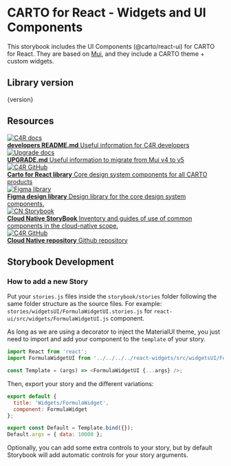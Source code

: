 
<Meta title='Introduction' />

# CARTO for React - Widgets and UI Components

This storybook includes the UI Components (@carto/react-ui) for CARTO for React.
They are based on [Mui](https://mui.com/), and they include a CARTO theme + custom widgets.

## Library version

<p className='text-tag'>{version}</p>

## Resources

<div className='link-list'>
  <a
    className='link-item'
    href='https://github.com/CartoDB/carto-react/blob/master/DEVELOPERS.md'
    target='_blank'
  >
    <img src={Doc} alt='C4R docs' />
    <div>
      <strong>developers README.md</strong>
      Useful information for C4R developers
    </div>
  </a>
  <a
    className='link-item'
    href='https://github.com/CartoDB/carto-react/blob/master/UPGRADE.md'
    target='_blank'
  >
    <img src={Doc} alt='Upgrade docs' />
    <div>
      <strong>UPGRADE.md</strong>
      Useful information to migrate from Mui v4 to v5
    </div>
  </a>
  <a className='link-item' href='https://github.com/CartoDB/carto-react' target='_blank'>
    <img src={Github} alt='C4R GitHub' />
    <div>
      <strong>Carto for React library</strong>
      Core design system components for all CARTO products
    </div>
  </a>
  <a
    className='link-item'
    href='https://www.figma.com/file/nmaoLeo69xBJCHm9nc6lEV/C4R-Components-2.0-beta.3'
    target='_blank'
  >
    <img src={Figma} alt='Figma library' />
    <div>
      <strong>Figma design library</strong>
      Design library for the core design system components.
    </div>
  </a>
  <a
    className='link-item'
    href='https://cloud-native-storybook-carto-carto-frontend.vercel.app/'
    target='_blank'
  >
    <img src={Storybook} alt='CN Storybook' />
    <div>
      <strong>Cloud Native StoryBook</strong>
      Inventory and guides of use of common components in the cloud-native scope.
    </div>
  </a>
  <a className='link-item' href='https://github.com/CartoDB/cloud-native' target='_blank'>
    <img src={Github} alt='C4R GitHub' />
    <div>
      <strong>Cloud Native repository</strong>
      Github repository
    </div>
  </a>
</div>

## Storybook Development

### How to add a new Story

Put your `stories.js` files inside the `storybook/stories` folder following the same folder structure as the source files. For example:
`stories/widgetsUI/FormulaWidgetUI.stories.js` for `react-ui/src/widgets/FormulaWidgetUI.js` component.

As long as we are using a decorator to inject the MaterialUI theme, you just need to import and add your component to the `template` of your story.

```js
import React from 'react';
import FormulaWidgetUI from '../../../../react-widgets/src/widgetsUI/FormulaWidgetUI';

const Template = (args) => <FormulaWidgetUI {...args} />;
```

Then, export your story and the different variations:

```js
export default {
  title: 'Widgets/FormulaWidget',
  component: FormulaWidget
};

export const Default = Template.bind({});
Default.args = { data: 10000 };
```

Optionally, you can add some extra controls to your story, but by default Storybook will add automatic controls for your story arguments.
